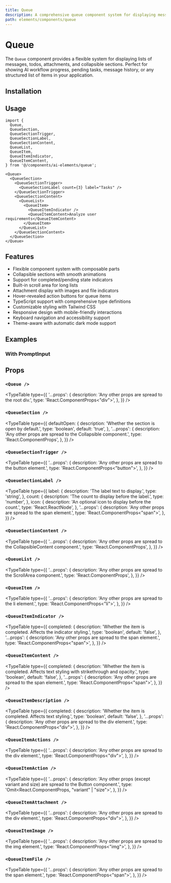 ```yaml
---
title: Queue
description: A comprehensive queue component system for displaying message lists, todos, and collapsible task sections in AI applications.
path: elements/components/queue
---
```


# Queue

The `Queue` component provides a flexible system for displaying lists of messages, todos, attachments, and collapsible sections. Perfect for showing AI workflow progress, pending tasks, message history, or any structured list of items in your application.

<Preview path="queue" />

## Installation

<ElementsInstaller path="queue" />

## Usage

```tsx
import {
  Queue,
  QueueSection,
  QueueSectionTrigger,
  QueueSectionLabel,
  QueueSectionContent,
  QueueList,
  QueueItem,
  QueueItemIndicator,
  QueueItemContent,
} from '@/components/ai-elements/queue';
```

```tsx
<Queue>
  <QueueSection>
    <QueueSectionTrigger>
      <QueueSectionLabel count={3} label="Tasks" />
    </QueueSectionTrigger>
    <QueueSectionContent>
      <QueueList>
        <QueueItem>
          <QueueItemIndicator />
          <QueueItemContent>Analyze user requirements</QueueItemContent>
        </QueueItem>
      </QueueList>
    </QueueSectionContent>
  </QueueSection>
</Queue>
```

## Features

- Flexible component system with composable parts
- Collapsible sections with smooth animations
- Support for completed/pending state indicators
- Built-in scroll area for long lists
- Attachment display with images and file indicators
- Hover-revealed action buttons for queue items
- TypeScript support with comprehensive type definitions
- Customizable styling with Tailwind CSS
- Responsive design with mobile-friendly interactions
- Keyboard navigation and accessibility support
- Theme-aware with automatic dark mode support

## Examples

### With PromptInput

<Preview path="queue-prompt-input" />

## Props

### `<Queue />`

<TypeTable
  type={{
    '...props': {
      description: 'Any other props are spread to the root div.',
      type: 'React.ComponentProps<"div">',
    },
  }}
/>

### `<QueueSection />`

<TypeTable
  type={{
    defaultOpen: {
      description: 'Whether the section is open by default.',
      type: 'boolean',
      default: 'true',
    },
    '...props': {
      description: 'Any other props are spread to the Collapsible component.',
      type: 'React.ComponentProps<typeof Collapsible>',
    },
  }}
/>

### `<QueueSectionTrigger />`

<TypeTable
  type={{
    '...props': {
      description: 'Any other props are spread to the button element.',
      type: 'React.ComponentProps<"button">',
    },
  }}
/>

### `<QueueSectionLabel />`

<TypeTable
  type={{
    label: {
      description: 'The label text to display.',
      type: 'string',
    },
    count: {
      description: 'The count to display before the label.',
      type: 'number',
    },
    icon: {
      description: 'An optional icon to display before the count.',
      type: 'React.ReactNode',
    },
    '...props': {
      description: 'Any other props are spread to the span element.',
      type: 'React.ComponentProps<"span">',
    },
  }}
/>

### `<QueueSectionContent />`

<TypeTable
  type={{
    '...props': {
      description: 'Any other props are spread to the CollapsibleContent component.',
      type: 'React.ComponentProps<typeof CollapsibleContent>',
    },
  }}
/>

### `<QueueList />`

<TypeTable
  type={{
    '...props': {
      description: 'Any other props are spread to the ScrollArea component.',
      type: 'React.ComponentProps<typeof ScrollArea>',
    },
  }}
/>

### `<QueueItem />`

<TypeTable
  type={{
    '...props': {
      description: 'Any other props are spread to the li element.',
      type: 'React.ComponentProps<"li">',
    },
  }}
/>

### `<QueueItemIndicator />`

<TypeTable
  type={{
    completed: {
      description: 'Whether the item is completed. Affects the indicator styling.',
      type: 'boolean',
      default: 'false',
    },
    '...props': {
      description: 'Any other props are spread to the span element.',
      type: 'React.ComponentProps<"span">',
    },
  }}
/>

### `<QueueItemContent />`

<TypeTable
  type={{
    completed: {
      description: 'Whether the item is completed. Affects text styling with strikethrough and opacity.',
      type: 'boolean',
      default: 'false',
    },
    '...props': {
      description: 'Any other props are spread to the span element.',
      type: 'React.ComponentProps<"span">',
    },
  }}
/>

### `<QueueItemDescription />`

<TypeTable
  type={{
    completed: {
      description: 'Whether the item is completed. Affects text styling.',
      type: 'boolean',
      default: 'false',
    },
    '...props': {
      description: 'Any other props are spread to the div element.',
      type: 'React.ComponentProps<"div">',
    },
  }}
/>

### `<QueueItemActions />`

<TypeTable
  type={{
    '...props': {
      description: 'Any other props are spread to the div element.',
      type: 'React.ComponentProps<"div">',
    },
  }}
/>

### `<QueueItemAction />`

<TypeTable
  type={{
    '...props': {
      description: 'Any other props (except variant and size) are spread to the Button component.',
      type: 'Omit<React.ComponentProps<typeof Button>, "variant" | "size">',
    },
  }}
/>

### `<QueueItemAttachment />`

<TypeTable
  type={{
    '...props': {
      description: 'Any other props are spread to the div element.',
      type: 'React.ComponentProps<"div">',
    },
  }}
/>

### `<QueueItemImage />`

<TypeTable
  type={{
    '...props': {
      description: 'Any other props are spread to the img element.',
      type: 'React.ComponentProps<"img">',
    },
  }}
/>

### `<QueueItemFile />`

<TypeTable
  type={{
    '...props': {
      description: 'Any other props are spread to the span element.',
      type: 'React.ComponentProps<"span">',
    },
  }}
/>
